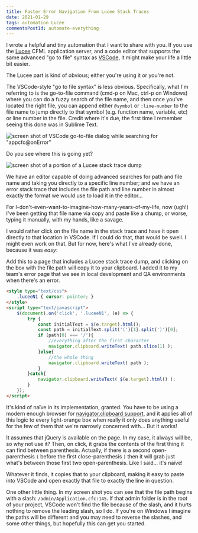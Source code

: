 ```yaml
---
title: Faster Error Navigation From Lucee Stack Traces
date: 2021-01-29
tags: automation Lucee
commentsPostId: automate-everything
---
```


I wrote a helpful and tiny automation that I want to share with you. If you use the [Lucee](https://www.lucee.org/) CFML application server, and a code editor that supports the same advanced "go to file" syntax as [VSCode](https://code.visualstudio.com/), it might make your life a little bit easier.

The Lucee part is kind of obvious; either you're using it or you're not.

The VSCode-style "go to file syntax" is less obvious. Specifically, what I'm referring to is the go-to-file command (cmd-p on Mac, ctrl-p on Windows) where you can do a fuzzy search of the file name, and then once you've located the right file, you can append either `@symbol` or `:line-number` to the file name to jump directly to that symbol (e.g. function name, variable, etc) or line number in the file. Credit where it's due, the first time I remember seeing this done was in Sublime Text.

![screen shot of VSCode go-to-file dialog while searching for "appcfc@onError"](images/vscode-go-to-file.png)

Do you see where this is going yet?

![screen shot of a portion of a Lucee stack trace dump](images/cfml-dump.png)

We have an editor capable of doing advanced searches for path and file name and taking you directly to a specific line number; and we have an error stack trace that includes the file path and line number in almost exactly the format we would use to load it in the editor...

For I-don't-even-want-to-imagine-how-many-years-of-my-life, now (ugh!) I've been getting that file name via copy and paste like a chump, or worse, typing it manually, with my hands, like a savage.

I would rather click on the file name in the stack trace and have it open directly to that location in VSCode. If I could do that, that would be swell. I might even work on that. But for now, here's what I've already done, because it was _easy_:

Add this to a page that includes a Lucee stack trace dump, and clicking on the box with the file path will copy it to your clipboard. I added it to my team's error page that we see in local development and QA environments when there's an error.

```html
<style type="text/css">
	.luceeN1 { cursor: pointer; }
</style>
<script type="text/javascript">
	$(document).on('click', '.luceeN1', (e) => {
		try {
			const initialText = $(e.target).html();
			const path = initialText.split('(')[1].split(')')[0];
			if (path[0] === '/'){
				//everything after the first character
				navigator.clipboard.writeText( path.slice(1) );
			}else{
				//the whole thing
				navigator.clipboard.writeText( path );
			}
		}catch{
			navigator.clipboard.writeText( $(e.target).html() );
		}
	});
</script>
```

It's kind of naïve in its implementation, granted. You have to be using a modern enough browser for [navigator.clipboard support](https://caniuse.com/?search=navigator.clipboard), and it applies all of this logic to every light-orange box when really it only does anything useful for the few of them that we're narrowly concerned with... But it works!

It assumes that jQuery is available on the page. In my case, it always will be, so why not use it? Then, on click, it grabs the contents of the first thing it can find between parenthesis. Actually, if there is a second open-parenthesis `(` before the first close-parenthesis `)` then it will grab just what's between those first two open-parenthesis. Like I said... it's naïve!

Whatever it finds, it copies that to your clipboard, making it easy to paste into VSCode and open exactly that file to exactly the line in question.

One other little thing. In my screen shot you can see that the file path begins with a slash: `/admin/Application.cfc:145`. If that admin folder is in the root of your project, VSCode won't find the file because of the slash, and it hurts nothing to remove the leading slash, so I do. If you're on Windows I imagine the paths will be different and you may need to reverse the slashes, and some other things, but hopefully this can get you started.
